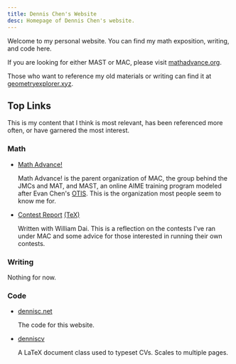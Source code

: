 ```yaml
---
title: Dennis Chen's Website
desc: Homepage of Dennis Chen's website.
---
```


Welcome to my personal website.
You can find my math exposition, writing, and code here.

If you are looking for either MAST or MAC,
please visit [mathadvance.org](https://www.mathadvance.org).

Those who want to reference my old materials or writing
can find it at [geometryexplorer.xyz](https://www.geometryexplorer.xyz).

## Top Links

This is my content that I think is most relevant, has been referenced
more often, or have garnered the most interest.

### Math

- [Math Advance!](https://www.mathadvance.org)

  Math Advance! is the parent organization of MAC, the group behind the
  JMCs and MAT, and MAST, an online AIME training program modeled after
  Evan Chen's [OTIS](https://web.evanchen.cc/otis.html).
  This is the organization most people seem to know me for.

- [Contest Report](reports/contest-creation.pdf) [(TeX)](reports/contest-creation.tex)

  Written with William Dai. This is a reflection on the contests I've
  ran under MAC and some advice for those interested in running their
  own contests.

### Writing

Nothing for now.

### Code

- [dennisc.net](https://github.com/chennisden/dennisc.net)

  The code for this website.

- [denniscv](https://github.com/chennisden/denniscv)

  A LaTeX document class used to typeset CVs. Scales to multiple pages.
